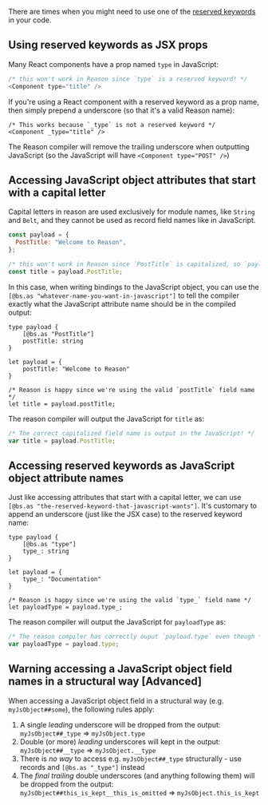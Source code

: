There are times when you might need to use one of the [reserved keywords](/docs/manual/latest/reserved-keywords) in your code.

## Using reserved keywords as JSX props

Many React components have a prop named `type` in JavaScript:

```js
/* this won't work in Reason since `type` is a reserved keyword! */
<Component type="title" />
```

If you're using a React component with a reserved keyword as a prop name, then simply prepend a underscore (so that it's a valid Reason name):

```reason
/* This works because `_type` is not a reserved keyword */
<Component _type="title" />
```

The Reason compiler will remove the trailing underscore when outputting JavaScript (so the JavaScript will have `<Component type="POST" />`)

## Accessing JavaScript object attributes that start with a capital letter

Capital letters in reason are used exclusively for module names, like `String` and `Belt`, and they cannot be used as record field names like in JavaScript.

```js
const payload = {
  PostTitle: "Welcome to Reason",
};

/* this won't work in Reason since `PostTitle` is capitalized, so `paylod.PostTitle` would break */
const title = payload.PostTitle;
```

In this case, when writing bindings to the JavaScript object, you can use the `[@bs.as "whatever-name-you-want-in-javascript"]` to tell the compiler exactly what the JavaScript attribute name should be in the compiled output:

```reason
type payload {
    [@bs.as "PostTitle"]
    postTitle: string
}

let payload = {
    postTitle: "Welcome to Reason"
}

/* Reason is happy since we're using the valid `postTitle` field name */
let title = payload.postTitle;
```

The reason compiler will output the JavaScript for `title` as:

```js
/* The correct capitalized field name is output in the JavaScript! */
var title = payload.PostTitle;
```

## Accessing reserved keywords as JavaScript object attribute names

Just like accessing attributes that start with a capital letter, we can use `[@bs.as "the-reserved-keyword-that-javascript-wants"]`. It's customary to append an underscore (just like the JSX case) to the reserved keyword name:

```reason
type payload {
    [@bs.as "type"]
    type_: string
}

let payload = {
    type_: "Documentation"
}

/* Reason is happy since we're using the valid `type_` field name */
let payloadType = payload.type_;
```

The reason compiler will output the JavaScript for `payloadType` as:

```js
/* The reason compiler has correctly ouput `payload.type` even though *we* called the field `type_` */
var payloadType = payload.type;
```

## Warning accessing a JavaScript object field names in a structural way [Advanced]

When accessing a JavaScript object field in a structural way (e.g. `myJsObject##some`), the following rules apply:

1. A single _leading_ underscore will be dropped from the output: `myJsObject##_type` => `myJsObject.type`
1. Double (or more) _leading_ underscores will kept in the output: `myJsObject##__type` => `myJsObject.__type`
1. There is _no way_ to access e.g. `myJsObject##_type` structurally - use records and `[@bs.as "_type"]` instead
1. The _final trailing_ double underscores (and anything following them) will be dropped from the output: `myJsObject##this_is_kept__this_is_omitted` => `myJsObject.this_is_kept`
